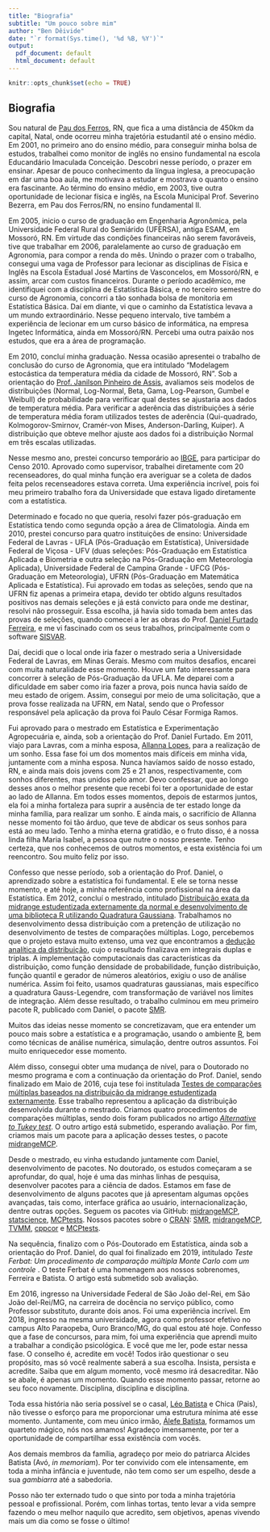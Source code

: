 ---
title: "Biografia"
subtitle: "Um pouco sobre mim"
author: "Ben Dêivide"
date: "`r format(Sys.time(), '%d %B, %Y')`"
output:
  pdf_document: default
  html_document: default
---

```{r setup, include=FALSE}
knitr::opts_chunk$set(echo = TRUE)
```

## Biografia

Sou natural de [Pau dos Ferros](http://pt.wikipedia.org/wiki/Pau_dos_Ferros), RN, que fica a uma distância de 450km da capital, Natal, onde ocorreu minha trajetória estudantil até o ensino médio. Em 2001, no primeiro ano do ensino médio, para conseguir minha bolsa de estudos, trabalhei como monitor de inglês no ensino fundamental na escola Educandário Imaculada Conceição. Descobri nesse período, o prazer em ensinar. Apesar de pouco conhecimento da língua inglesa, a preocupação em dar uma boa aula, me motivava a estudar e mostrava o quanto o ensino era fascinante. Ao término do ensino médio, em 2003, tive outra oportunidade de lecionar
física e inglês, na Escola Municipal Prof. Severino Bezerra, em Pau dos Ferros/RN, no ensino fundamental II. 

Em 2005, inicio o curso de graduação em Engenharia Agronômica, pela Universidade Federal Rural do Semiárido (UFERSA), antiga ESAM, em Mossoró, RN.
Em virtude das condições financeiras não serem favoráveis, tive que trabalhar em 2006, paralelamente ao curso de graduação em Agronomia, para compor a renda do mês. Unindo o prazer com o trabalho, consegui uma vaga de Professor para lecionar as disciplinas de
Física e Inglês na Escola Estadual José Martins de Vasconcelos, em Mossoró/RN, e assim, arcar com custos financeiros. Durante o período acadêmico, me identifiquei com a disciplina
de Estatística Básica, e no terceiro semestre do curso de Agronomia, concorri a tão sonhada bolsa de monitoria em Estatística Básica. Daí em diante, vi que o caminho da Estatística levava a um mundo extraordinário. Nesse pequeno intervalo, tive também a experiência de
lecionar em um curso básico de informática, na empresa Ingetec Informática, ainda em Mossoró/RN. Percebi uma outra paixão nos estudos, que era a área de programação.

Em 2010, concluí minha graduação. Nessa ocasião apresentei o trabalho de conclusão do curso de Agronomia, que era intitulado “Modelagem estocástica da temperatura média da cidade de Mossoró, RN”. Sob a orientação do [Prof. Janilson Pinheiro de Assis](https://sigaa.ufersa.edu.br/sigaa/public/docente/portal.jsf?siape=396304), avaliamos
seis modelos de distribuições (Normal, Log-Normal, Beta, Gama, Log-Pearson, Gumbel e
Weibull) de probabilidade para verificar qual destes se ajustaria aos dados de temperatura
média. Para verificar a aderência das distribuições à série de temperatura média foram
utilizados testes de aderência (Qui-quadrado, Kolmogorov-Smirnov, Cramér-von Mises,
Anderson-Darling, Kuiper). A distribuição que obteve melhor ajuste aos dados foi a
distribuição Normal em três escalas utilizadas.

Nesse mesmo ano, prestei concurso temporário ao [IBGE](https://www.ibge.gov.br/), para participar do Censo 2010. Aprovado como supervisor, trabalhei diretamente com 20 recenseadores, do qual minha
função era averiguar se a coleta de dados feita pelos recenseadores estava correta. Uma
experiência incrível, pois foi meu primeiro trabalho fora da Universidade que estava ligado
diretamente com a estatística.

Determinado e focado no que queria, resolvi fazer pós-graduação em Estatística tendo
como segunda opção a área de Climatologia. Ainda em 2010, prestei concurso para quatro
instituições de ensino: Universidade Federal de Lavras - UFLA (Pós-Graduação em
Estatística), Universidade Federal de Viçosa - UFV (duas seleções: Pós-Graduação em Estatística
Aplicada e Biometria e outra seleção na Pós-Graduação em Meteorologia Aplicada),
Universidade Federal de Campina Grande - UFCG (Pós-Graduação em Meteorologia),
UFRN (Pós-Graduação em Matemática Aplicada e Estatística). Fui aprovado em todas
as seleções, sendo que na UFRN fiz apenas a primeira etapa, devido ter obtido alguns resultados positivos nas demais seleções e já está convicto para onde me destinar, resolvi não prosseguir. Essa escolha, já havia sido tomada bem antes das provas de seleções, quando comecei a ler as obras do Prof.
[Daniel Furtado Ferreira](https://des.ufla.br/~danielff/), e me vi fascinado com os seus trabalhos, principalmente com o software [SISVAR](https://des.ufla.br/~danielff/programas/sisvar.html). 

Daí, decidi que o local onde iria fazer o mestrado seria a Universidade
Federal de Lavras, em Minas Gerais.
Mesmo com muitos desafios, encarei com muita naturalidade esse momento. Houve
um fato interessante para concorrer à seleção de Pós-Graduação da UFLA. Me deparei
com a dificuldade em saber como iria fazer a prova, pois nunca havia saído de meu estado
de origem. Assim, consegui por meio de uma solicitação, que a prova fosse realizada
na UFRN, em Natal, sendo que o Professor responsável pela aplicação da prova foi Paulo
César Formiga Ramos. 

Fui aprovado para o mestrado em Estatística e Experimentação
Agropecuária e, ainda, sob a orientação do Prof. Daniel Furtado. Em 2011, viajo para
Lavras, com a minha esposa, [Allanna Lopes](https://www.instagram.com/allannadvl/), para a realização de um sonho. Essa fase foi um dos momentos mais difíceis em minha vida, juntamente com a minha esposa. Nunca havíamos saído de nosso estado, RN, e ainda mais dois jovens com 25 e 21 anos, respectivamente, com sonhos diferentes, mas unidos pelo amor. Devo confessar, que ao longo desses anos o melhor presente que recebi foi ter a oportunidade de estar ao lado de Allanna. Em todos esses momentos, depois de estarmos juntos, ela foi a minha fortaleza para suprir a ausência de ter estado longe da minha família, para realizar um sonho. E ainda mais, o sacrifício de Allanna nesse momento foi tão árduo, que teve de abdicar os seus sonhos para está ao meu lado. Tenho a minha eterna gratidão, e o fruto disso, é a nossa linda filha Maria Isabel, a pessoa que nutre o nosso presente. Tenho certeza, que nos conhecemos de outros momentos, e esta existência foi um reencontro. Sou muito feliz por isso.

Confesso que nesse período, sob a orientação do Prof. Daniel, o aprendizado sobre a
estatística foi fundamental. E ele se torna nesse momento, e até hoje, a minha referência como profissional na área da
Estatística. Em 2012, concluí o mestrado, intitulado [Distribuição exata da midrange estudentizada externamente da normal e desenvolvimento de uma biblioteca R utilizando Quadratura Gaussiana](http://repositorio.ufla.br/bitstream/1/753/1/DISSERTA%c3%87%c3%83O_Distribui%c3%a7%c3%a3o%20exata%20da%20midrange%20estudentizada%20externamente%20da%20normal%20e%20desenvolvimento%20de%20uma%20biblioteca%20R%20utilizando%20Quadratur.pdf). Trabalhamos no desenvolvimento dessa distribuição com a pretenção de utilização no desenvolvimento de testes de comparações múltiplas. Logo, percebemos que o projeto estava muito extenso, uma vez que encontramos a [dedução analítica da distribuição](http://repositorio.ufla.br/bitstream/1/29962/1/ARTIGO_Externally%20studentized%20normal%20midrange%20distribution.pdf), cujo o resultado finalizava em integrais duplas e triplas. A implementação computacionais das características da distribuição, como função densidade de probabilidade, função distribuição, função quantil e gerador de números aleatórios, exigiu o uso de análise numérica. Assim foi feito, usamos quadraturas gaussianas, mais específico a quadratura Gauss-Legendre, com transformação de variável nos limites de integração. Além desse resultado, o trabalho culminou em meu primeiro pacote R, publicado com Daniel, o pacote [SMR](https://journal.r-project.org/archive/2014/RJ-2014-029/index.html).


Muitos das ideias nesse momento se concretizavam, que era entender um pouco mais sobre a estatística e a programação, usando o ambiente [R](http://r-project.org/), bem como técnicas de análise numérica, simulação, dentre outros assuntos. Foi muito enriquecedor esse momento.

Além disso, consegui obter uma mudança de
nível, para o Doutorado no mesmo programa e com a continuação da orientação do Prof. Daniel, sendo finalizado em Maio de 2016, cuja tese foi institulada [Testes de comparações múltiplas baseados na distribuição da midrange estudentizada externamente](http://repositorio.ufla.br/bitstream/1/11466/2/TESE_Testes%20de%20compara%c3%a7%c3%b5es%20m%c3%baltiplas%20baseados%20na%20distribui%c3%a7%c3%a3o%20da%20midrange%20estudentizada%20externamente.pdf). Esse trabalho representou a aplicação da distribuição desenvolvida durante o mestrado. Criamos quatro procedimentos de comparações múltiplas, sendo dois foram publicados no artigo [*Alternative to Tukey test*](https://www.scielo.br/scielo.php?pid=S1413-70542020000100240&script=sci_arttext). O outro artigo está submetido, esperando avaliação. Por fim, criamos mais um pacote para a aplicação desses testes, o pacote [midrangeMCP](https://bendeivide.github.io/midrangeMCP/).

Desde o mestrado, eu vinha estudando juntamente com Daniel, desenvolvimento de pacotes. No doutorado, os estudos começaram a se aprofundar, do qual, hoje é uma das minhas linhas de pesquisa, desenvolver pacotes para a ciência de dados. Estamos em fase de desenvolvimento de alguns pacotes que já apresentam algumas opções avançadas, tais como, interface gráfica ao usuário, internacionalização, dentre outras opções. Seguem os pacotes via GitHub: [midrangeMCP](http://bendeivide.github.io/midrangeMCP), [statscience](https://bendeivide.github.io/statscience/), [MCPtests](https://github.com/bendeivide/MCPtests). Nossos pacotes sobre o [CRAN](https://CRAN.R-project.org): [SMR](http://cran.r-project.org/package=SMR), [midrangeMCP](http://cran.r-project.org/package=midrangeMCP), [TVMM](http://cran.r-project.org/package=TVMM), [cppcor](http://cran.r-project.org/package=cppcor) e [MCPtests](http://cran.r-project.org/package=MCPtests).


Na sequência, finalizo com o Pós-Doutorado em Estatística, ainda sob a orientação do Prof. Daniel, do qual foi finalizado em 2019, intitulado *Teste Ferbat: Um procedimento de comparação múltipla Monte Carlo com um controle* . O teste Ferbat é uma homenagem aos nossos sobrenomes, Ferreira e Batista. O artigo está submetido sob avaliação.

Em 2016, ingresso na Universidade Federal de São João del-Rei, em São João del-Rei/MG, na carreira de docência no serviço público, como Professor substituto, durante dois anos. Foi uma experiência incrível. Em 2018, ingresso na mesma universidade, agora como professor efetivo no campus Alto Paraopeba, Ouro Branco/MG, do qual estou até hoje. Confesso que a fase de concursos, para mim, foi uma experiência que aprendi muito a trabalhar a condição psicológica. E você que me ler, pode estar nessa fase. O conselho é, acredite em você! Todos irão questionar o seu propósito, mas só você realmente saberá a sua escolha. Insista, persista e acredite. Saiba que em algum momento, você mesmo irá desacreditar. Não se abale, é apenas um momento. Quando esse momento passar, retorne ao seu foco novamente. Disciplina, disciplina e disciplina.

Toda essa história não seria possível se o casal, [Léo Batista](https://www.facebook.com/josealcigeriobatista.alcigerio) e Chica (Pais), não tivesse o esforço para me proporcionar uma estrutura mínima até esse momento. Juntamente, com meu único irmão, [Álefe Batista](https://www.instagram.com/alefebatistareal/), formamos um quarteto mágico, nós nos amamos! Agradeço imensamente, por ter a oportunidade de compartilhar essa existência com vocês.

Aos demais membros da família, agradeço por meio do patriarca Alcides Batista (Avó, *in memoriam*). Por ter convivido com ele intensamente, em toda a minha infância e juventude, não tem como ser um espelho, desde a sua *gambiarra* até a sabedoria.

Posso não ter externado tudo o que sinto por toda a minha trajetória pessoal e profissional. Porém, com linhas tortas, tento levar a vida sempre fazendo o meu melhor naquilo que acredito, sem objetivos, apenas vivendo mais um dia como se fosse o último!